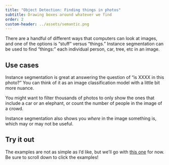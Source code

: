 ```yaml
---
title: "Object Detection: Finding things in photos"
subtitle: Drawing boxes around whatever we find
order: 2
custom-header: ../assets/semantic.png
---
```


There are a handful of different ways that computers can look at images, and one of the options is "stuff" versus "things." Instance segmentation can be used to find "things:" each individual person, car, tree, etc in an image.

## Use cases

Instance segmentation is great at answering the question of "is XXXX in this photo?" You can think of it as an image classification model with a little bit more nuance.

You might want to filter thousands of photos to only show the ones that include a car or an elephant, or count the number of people in the image of a crowd.

Instance segmentation also shows you *where* in the image something is, which may or may not be useful.

## Try it out

The examples are not as simple as I'd like, but we'll go with [this one](https://huggingface.co/spaces/adirik/OWL-ViT) for now. Be sure to scroll down to click the examples!

<script
	type="module"
	src="https://gradio.s3-us-west-2.amazonaws.com/3.1.3/gradio.js"
></script>

<gradio-app src="https://adirik-owl-vit.hf.space"></gradio-app>

